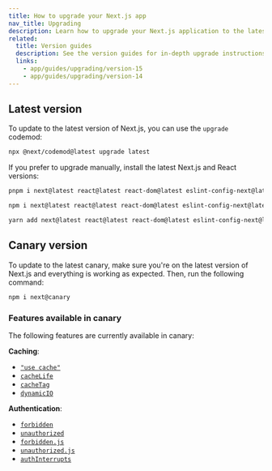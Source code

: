 ```yaml
---
title: How to upgrade your Next.js app
nav_title: Upgrading
description: Learn how to upgrade your Next.js application to the latest version.
related:
  title: Version guides
  description: See the version guides for in-depth upgrade instructions.
  links:
    - app/guides/upgrading/version-15
    - app/guides/upgrading/version-14
---
```


## Latest version

To update to the latest version of Next.js, you can use the `upgrade` codemod:

```bash filename="Terminal"
npx @next/codemod@latest upgrade latest
```

If you prefer to upgrade manually, install the latest Next.js and React versions:

```bash package="pnpm"
pnpm i next@latest react@latest react-dom@latest eslint-config-next@latest
```

```bash package="npm"
npm i next@latest react@latest react-dom@latest eslint-config-next@latest
```

```bash package="yarn"
yarn add next@latest react@latest react-dom@latest eslint-config-next@latest
```

## Canary version

To update to the latest canary, make sure you're on the latest version of Next.js and everything is working as expected. Then, run the following command:

```bash filename="Terminal"
npm i next@canary
```

### Features available in canary

The following features are currently available in canary:

**Caching**:

- [`"use cache"`](/docs/app/api-reference/directives/use-cache)
- [`cacheLife`](/docs/app/api-reference/functions/cacheLife)
- [`cacheTag`](/docs/app/api-reference/functions/cacheTag)
- [`dynamicIO`](/docs/app/api-reference/config/next-config-js/dynamicIO)

**Authentication**:

- [`forbidden`](/docs/app/api-reference/functions/forbidden)
- [`unauthorized`](/docs/app/api-reference/functions/unauthorized)
- [`forbidden.js`](/docs/app/api-reference/file-conventions/forbidden)
- [`unauthorized.js`](/docs/app/api-reference/file-conventions/unauthorized)
- [`authInterrupts`](/docs/app/api-reference/config/next-config-js/authInterrupts)
